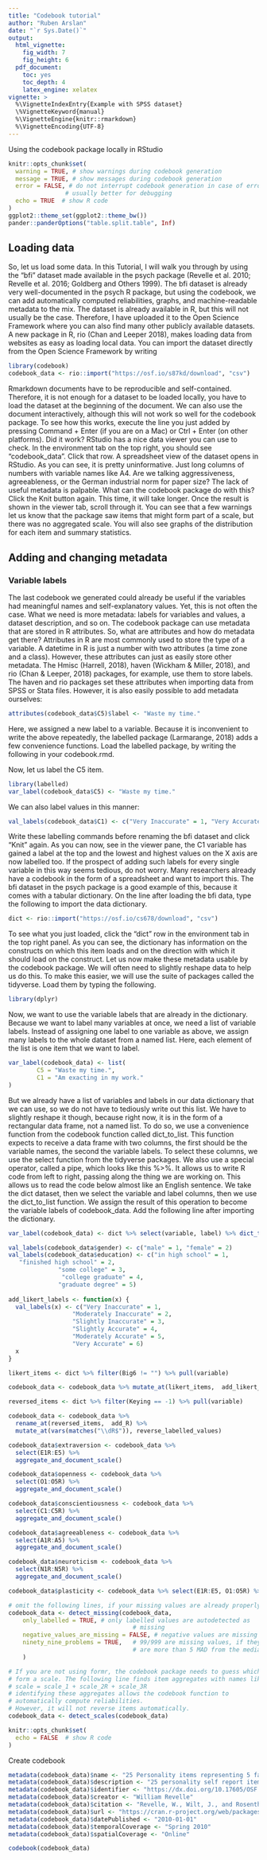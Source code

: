 ```yaml
---
title: "Codebook tutorial"
author: "Ruben Arslan"
date: "`r Sys.Date()`"
output:
  html_vignette:
    fig_width: 7
    fig_height: 6
  pdf_document:
    toc: yes
    toc_depth: 4
    latex_engine: xelatex
vignette: >
  %\VignetteIndexEntry{Example with SPSS dataset}
  \%VignetteKeyword{manual}
  %\VignetteEngine{knitr::rmarkdown}
  %\VignetteEncoding{UTF-8}
---
```


Using the codebook package locally in RStudio

```r
knitr::opts_chunk$set(
  warning = TRUE, # show warnings during codebook generation
  message = TRUE, # show messages during codebook generation
  error = FALSE, # do not interrupt codebook generation in case of errors,
                # usually better for debugging
  echo = TRUE  # show R code
)
ggplot2::theme_set(ggplot2::theme_bw())
pander::panderOptions("table.split.table", Inf)
```

## Loading data

So, let us load some data. In this Tutorial, I will walk you through by using the "bfi" dataset made available in the psych package (Revelle et al. 2010; Revelle et al. 2016; Goldberg and Others 1999). The bfi dataset is already very well-documented in the psych R package, but using the codebook, we can add automatically computed reliabilities, graphs, and machine-readable metadata to the mix. The dataset is already available in R, but this will not usually be the case. Therefore, I have uploaded it to the Open Science Framework where you can also find many other publicly available datasets. A new package in R, rio (Chan and Leeper 2018), makes loading data from websites as easy as loading local data. You can import the dataset directly from the Open Science Framework by writing

```r
library(codebook)
codebook_data <- rio::import("https://osf.io/s87kd/download", "csv")
```

Rmarkdown documents have to be reproducible and self-contained. Therefore, it is not enough for a dataset to be loaded locally, you have to load the dataset at the beginning of the document. We can also use the document interactively, although this will not work so well for the codebook package. To see how this works, execute the line you just added by pressing Command + Enter (if you are on a Mac) or Ctrl + Enter (on other platforms).
Did it work? RStudio has a nice data viewer you can use to check. In the environment tab on the top right, you should see "codebook_data". Click that row. A spreadsheet view of the dataset opens in RStudio. As you can see, it is pretty uninformative. Just long columns of numbers with variable names like A4. Are we talking aggressiveness, agreeableness, or the German industrial norm for paper size? The lack of useful metadata is palpable. What can the codebook package do with this? Click the Knit button again. This time, it will take longer. Once the result is shown in the viewer tab, scroll through it. You can see that a few warnings let us know that the package saw items that might form part of a scale, but there was no aggregated scale. You will also see graphs of the distribution for each item and summary statistics.

## Adding and changing metadata
### Variable labels
The last codebook we generated could already be useful if the variables had meaningful names and self-explanatory values. Yet, this is not often the case. What we need is more metadata: labels for variables and values, a dataset description, and so on. The codebook package can use metadata that are stored in R attributes. So, what are attributes and how do metadata get there? Attributes in R are most commonly used to store the type of a variable. A datetime in R is just a number with two attributes (a time zone and a class). However, these attributes can just as easily store other metadata. The Hmisc (Harrell, 2018), haven (Wickham & Miller, 2018), and rio (Chan & Leeper, 2018) packages, for example, use them to store labels. The haven and rio packages set these attributes when importing data from SPSS or Stata files. However, it is also easily possible to add metadata ourselves:

```r
attributes(codebook_data$C5)$label <- "Waste my time."
```


Here, we assigned a new label to a variable. Because it is inconvenient to write the above repeatedly, the labelled package (Larmarange, 2018) adds a few convenience functions. Load the labelled package, by writing the following in your codebook.rmd.

Now, let us label the C5 item.

```r
library(labelled)
var_label(codebook_data$C5) <- "Waste my time."
```

We can also label values in this manner:

```r
val_labels(codebook_data$C1) <- c("Very Inaccurate" = 1, "Very Accurate" = 6)
```

Write these labelling commands before renaming the bfi dataset and click "Knit" again. As you can now, see in the viewer pane, the C1 variable has gained a label at the top and the lowest and highest values on the X axis are now labelled too. If the prospect of adding such labels for every single variable in this way seems tedious, do not worry. Many researchers already have a codebook in the form of a spreadsheet and want to import this. The bfi dataset in the psych package is a good example of this, because it comes with a tabular dictionary. On the line after loading the bfi data, type the following to import the data dictionary.

```r
dict <- rio::import("https://osf.io/cs678/download", "csv")
```

To see what you just loaded, click the "dict" row in the environment tab in the top right panel. As you can see, the dictionary has information on the constructs on which this item loads and on the direction with which it should load on the construct. Let us now make these metadata usable by the codebook package. We will often need to slightly reshape data to help us do this. To make this easier, we will use the suite of packages called the tidyverse. Load them by typing the following.


```r
library(dplyr)
```

Now, we want to use the variable labels that are already in the dictionary. Because we want to label many variables at once, we need a list of variable labels. Instead of assigning one label to one variable as above, we assign many labels to the whole dataset from a named list. Here, each element of the list is one item that we want to label.

```r
var_label(codebook_data) <- list(
		C5 = "Waste my time.", 
		C1 = "Am exacting in my work."
)
```

But we already have a list of variables and labels in our data dictionary that we can use, so we do not have to tediously write out this list. We have to slightly reshape it though, because right now, it is in the form of a rectangular data frame, not a named list. To do so, we use a convenience function from the codebook function called dict_to_list. This function expects to receive a data frame with two columns, the first should be the variable names, the second the variable labels. To select these columns, we use the select function from the tidyverse packages. We also use a special operator, called a pipe, which looks like this %>%. It allows us to write R code from left to right, passing along the thing we are working on. This allows us to read the code below almost like an English sentence. We take the dict dataset, then we select the variable and label columns, then we use the dict_to_list function. We assign the result of this operation to become the variable labels of codebook_data. Add the following line after importing the dictionary.

```r
var_label(codebook_data) <- dict %>% select(variable, label) %>% dict_to_list()

val_labels(codebook_data$gender) <- c("male" = 1, "female" = 2)
val_labels(codebook_data$education) <- c("in high school" = 1,
   "finished high school" = 2,
              "some college" = 3, 
			   "college graduate" = 4, 
              "graduate degree" = 5)
    		
add_likert_labels <- function(x) {
  val_labels(x) <- c("Very Inaccurate" = 1, 
                  "Moderately Inaccurate" = 2, 
                  "Slightly Inaccurate" = 3,
                  "Slightly Accurate" = 4,
                  "Moderately Accurate" = 5,
                  "Very Accurate" = 6)
  x
}

likert_items <- dict %>% filter(Big6 != "") %>% pull(variable)

codebook_data <- codebook_data %>% mutate_at(likert_items,  add_likert_labels)

reversed_items <- dict %>% filter(Keying == -1) %>% pull(variable)

codebook_data <- codebook_data %>% 
  rename_at(reversed_items,  add_R) %>% 
  mutate_at(vars(matches("\\dR$")), reverse_labelled_values)

codebook_data$extraversion <- codebook_data %>% 
  select(E1R:E5) %>% 
  aggregate_and_document_scale()

codebook_data$openness <- codebook_data %>% 
  select(O1:O5R) %>% 
  aggregate_and_document_scale()

codebook_data$conscientiousness <- codebook_data %>% 
  select(C1:C5R) %>% 
  aggregate_and_document_scale()

codebook_data$agreeableness <- codebook_data %>% 
  select(A1R:A5) %>% 
  aggregate_and_document_scale()

codebook_data$neuroticism <- codebook_data %>% 
  select(N1R:N5R) %>% 
  aggregate_and_document_scale()

codebook_data$plasticity <- codebook_data %>% select(E1R:E5, O1:O5R) %>% aggregate_and_document_scale() 

# omit the following lines, if your missing values are already properly labelled
codebook_data <- detect_missing(codebook_data,
    only_labelled = TRUE, # only labelled values are autodetected as
                                   # missing
    negative_values_are_missing = FALSE, # negative values are missing values
    ninety_nine_problems = TRUE,   # 99/999 are missing values, if they
                                   # are more than 5 MAD from the median
    )

# If you are not using formr, the codebook package needs to guess which items
# form a scale. The following line finds item aggregates with names like this:
# scale = scale_1 + scale_2R + scale_3R
# identifying these aggregates allows the codebook function to
# automatically compute reliabilities.
# However, it will not reverse items automatically.
codebook_data <- detect_scales(codebook_data)

knitr::opts_chunk$set(
  echo = FALSE  # show R code
)
```


Create codebook

```r
metadata(codebook_data)$name <- "25 Personality items representing 5 factors"
metadata(codebook_data)$description <- "25 personality self report items taken from the International Personality Item Pool (ipip.ori.org)[...]"
metadata(codebook_data)$identifier <- "https://dx.doi.org/10.17605/OSF.IO/K39BG"
metadata(codebook_data)$creator <- "William Revelle"
metadata(codebook_data)$citation <- "Revelle, W., Wilt, J., and Rosenthal, A. (2010) Individual Differences in Cognition: New Methods for examining the Personality-Cognition Link In Gruszka, A. and Matthews, G. and Szymura, B. (Eds.) Handbook of Individual Differences in Cognition: Attention, Memory and Executive Control, Springer."
metadata(codebook_data)$url <- "https://cran.r-project.org/web/packages/psych/index.html"
metadata(codebook_data)$datePublished <- "2010-01-01"
metadata(codebook_data)$temporalCoverage <- "Spring 2010" 
metadata(codebook_data)$spatialCoverage <- "Online" 

codebook(codebook_data)
```
